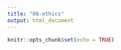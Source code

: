 ```yaml
---
title: "08-ethics"
output: html_document
---
```


```r
knitr::opts_chunk$set(echo = TRUE)
```

